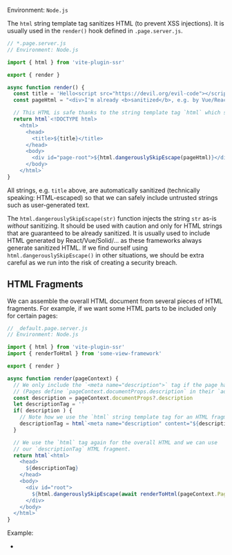 
Environment: `Node.js`

The `html` string template tag sanitizes HTML (to prevent XSS injections).
It is usually used in the `render()` hook defined in `.page.server.js`.

```js
// *.page.server.js
// Environment: Node.js

import { html } from 'vite-plugin-ssr'

export { render }

async function render() {
  const title = 'Hello<script src="https://devil.org/evil-code"></script>'
  const pageHtml = "<div>I'm already <b>sanitized</b>, e.g. by Vue/React</div>"

  // This HTML is safe thanks to the string template tag `html` which sanitizes `title`
  return html`<!DOCTYPE html>
    <html>
      <head>
        <title>${title}</title>
      </head>
      <body>
        <div id="page-root">${html.dangerouslySkipEscape(pageHtml)}</div>
      </body>
    </html>`
}
```

All strings, e.g. `title` above, are automatically sanitized (technically speaking: HTML-escaped)
so that we can safely include untrusted strings
such as user-generated text.

The `html.dangerouslySkipEscape(str)` function injects the string `str` as-is *without* sanitizing.
It should be used with caution and
only for HTML strings that are guaranteed to be already sanitized.
It is usually used to include HTML generated by React/Vue/Solid/... as these frameworks always generate sanitized HTML.
If we find ourself using `html.dangerouslySkipEscape()` in other situations, we should be extra careful as we run into the risk of creating a security breach.

## HTML Fragments

We can assemble the overall HTML document from several pieces of HTML fragments.
For example, if we want some HTML parts to be included only for certain pages:

```js
// _default.page.server.js
// Environment: Node.js

import { html } from 'vite-plugin-ssr'
import { renderToHtml } from 'some-view-framework'

export { render }

async function render(pageContext) {
  // We only include the `<meta name="description">` tag if the page has a description.
  // (Pages define `pageContext.documentProps.description` in their `addPageContext()` hook.)
  const description = pageContext.documentProps?.description
  let descriptionTag = ''
  if( description ) {
    // Note how we use the `html` string template tag for an HTML fragment
    descriptionTag = html`<meta name="description" content="${description}">`
  }

  // We use the `html` tag again for the overall HTML and we can use
  // our `descriptionTag` HTML fragment.
  return html`<html>
    <head>
      ${descriptionTag}
    </head>
    <body>
      <div id="root">
        ${html.dangerouslySkipEscape(await renderToHtml(pageContext.Page))}
      </div>
    </body>
  </html>`
}
```

Example:
- <RepoLink path='/examples/html-fragments/' />
